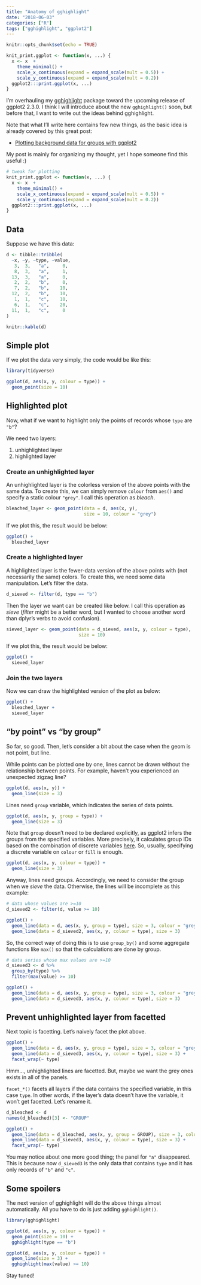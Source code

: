 ```yaml
---
title: "Anatomy of gghighlight"
date: "2018-06-03"
categories: ["R"]
tags: ["gghighlight", "ggplot2"]
---
```


```r
knitr::opts_chunk$set(echo = TRUE)

knit_print.ggplot <- function(x, ...) {
  x <- x  +
    theme_minimal() +
    scale_x_continuous(expand = expand_scale(mult = 0.5)) +
    scale_y_continuous(expand = expand_scale(mult = 0.2))
  ggplot2:::print.ggplot(x, ...)
}
```

I'm overhauling my [gghighlight](https://github.com/yutannihilation/gghighlight) package toward the upcoming release of ggplot2 2.3.0. I think I will introduce about the new `gghighlight()` soon, but before that, I want to write out the ideas behind gghighlight.

Note that what I'll write here contains few new things, as the basic idea is already covered by this great post:

* [Plotting background data for groups with ggplot2](https://drsimonj.svbtle.com/plotting-background-data-for-groups-with-ggplot2)

My post is mainly for organizing my thought, yet I hope someone find this useful :)

```r
# tweak for plotting
knit_print.ggplot <- function(x, ...) {
  x <- x  +
    theme_minimal() +
    scale_x_continuous(expand = expand_scale(mult = 0.5)) +
    scale_y_continuous(expand = expand_scale(mult = 0.2))
  ggplot2:::print.ggplot(x, ...)
}
```


## Data

Suppose we have this data:

```r
d <- tibble::tribble(
  ~x, ~y, ~type, ~value,
   3,  3,   "a",     0,
   8,  3,   "a",     1,
  13,  3,   "a",     0,
   2,  2,   "b",     0,
   7,  2,   "b",    10,
  12,  2,   "b",    10,
   1,  1,   "c",    10,
   6,  1,   "c",    20,
  11,  1,   "c",     0
)

knitr::kable(d)
```

## Simple plot

If we plot the data very simply, the code would be like this:

```r
library(tidyverse)

ggplot(d, aes(x, y, colour = type)) +
  geom_point(size = 10)
```

## Highlighted plot

Now, what if we want to highlight only the points of records whose `type` are `"b"`?

We need two layers:

1. unhighlighted layer
2. highlighted layer

### Create an unhighlighted layer

An unhighlighted layer is the colorless version of the above points with the same data.
To create this, we can simply remove `colour` from `aes()` and specify a static colour `"grey"`. I call this operation as *bleach*.

```r
bleached_layer <- geom_point(data = d, aes(x, y),
                             size = 10, colour = "grey")
```

If we plot this, the result would be below:

```r
ggplot() +
  bleached_layer
```

### Create a highlighted layer

A highlighted layer is the fewer-data version of the above points with (not necessarily the same) colors.
To create this, we need some data manipulation. Let's filter the data.

```r
d_sieved <- filter(d, type == "b")
```

Then the layer we want can be created like below. I call this operation as *sieve* (*filter* might be a better word, but I wanted to choose another word than dplyr's verbs to avoid confusion).

```r
sieved_layer <- geom_point(data = d_sieved, aes(x, y, colour = type),
                           size = 10)
```

If we plot this, the result would be below:

```r
ggplot() +
  sieved_layer
```

### Join the two layers

Now we can draw the highlighted version of the plot as below:

```r
ggplot() +
  bleached_layer +
  sieved_layer
```

## "by point" vs "by group"

So far, so good. Then, let's consider a bit about the case when the geom is not point, but line.

While points can be plotted one by one, lines cannot be drawn without the relationship between points. For example, haven't you experienced an unexpected zigzag line?

```r
ggplot(d, aes(x, y)) +
  geom_line(size = 3)
```

Lines need `group` variable, which indicates the series of data points.

```r
ggplot(d, aes(x, y, group = type)) +
  geom_line(size = 3)
```

Note that `group` doesn't need to be declared explicitly, as ggplot2 infers the groups from the specified variables. More precisely, it calculates group IDs based on the combination of discrete variables [here](https://github.com/tidyverse/ggplot2/blob/8778b48b37d8b7e41c0f4f213031fb47810e70aa/R/grouping.r#L11-L28). So, usually, specifying a discrete variable on `colour` or `fill` is enough.

```r
ggplot(d, aes(x, y, colour = type)) +
  geom_line(size = 3)
```

Anyway, lines need groups. Accordingly, we need to consider the group when we *sieve* the data. Otherwise, the lines will be incomplete as this example:

```r
# data whose values are >=10
d_sieved2 <- filter(d, value >= 10)

ggplot() +
  geom_line(data = d, aes(x, y, group = type), size = 3, colour = "grey") +
  geom_line(data = d_sieved2, aes(x, y, colour = type), size = 3)
```

So, the correct way of doing this is to use `group_by()` and some aggregate functions like `max()` so that the calculations are done by group.

```r
# data series whose max values are >=10
d_sieved3 <- d %>%
  group_by(type) %>% 
  filter(max(value) >= 10)

ggplot() +
  geom_line(data = d, aes(x, y, group = type), size = 3, colour = "grey") +
  geom_line(data = d_sieved3, aes(x, y, colour = type), size = 3)
```

## Prevent unhighlighted layer from facetted

Next topic is facetting. Let's naively facet the plot above.

```r
ggplot() +
  geom_line(data = d, aes(x, y, group = type), size = 3, colour = "grey") +
  geom_line(data = d_sieved3, aes(x, y, colour = type), size = 3) +
  facet_wrap(~ type)
```

Hmm..., unhighlighted lines are facetted. But, maybe we want the grey ones exists in all of the panels.

`facet_*()` facets all layers if the data contains the specified variable, in this case `type`. In other words, if the layer's data doesn't have the variable, it won't get facetted. Let's rename it.

```r
d_bleached <- d
names(d_bleached)[3] <- "GROUP"

ggplot() +
  geom_line(data = d_bleached, aes(x, y, group = GROUP), size = 3, colour = "grey") +
  geom_line(data = d_sieved3, aes(x, y, colour = type), size = 3) +
  facet_wrap(~ type)
```

You may notice about one more good thing; the panel for `"a"` disappeared.
This is because now `d_sieved3` is the only data that contains `type` and it has only records of `"b"` and `"c"`.

## Some spoilers

The next version of gghighlight will do the above things almost automatically. All you have to do is just adding `gghighlight()`.

```r
library(gghighlight)

ggplot(d, aes(x, y, colour = type)) +
  geom_point(size = 10) +
  gghighlight(type == "b")
```

```r
ggplot(d, aes(x, y, colour = type)) +
  geom_line(size = 3) +
  gghighlight(max(value) >= 10)
```

Stay tuned!